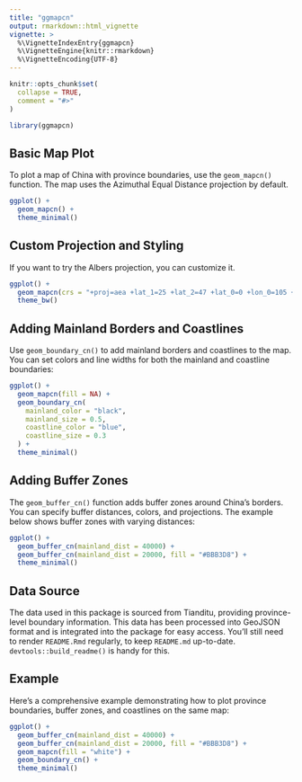 ```yaml
---
title: "ggmapcn"
output: rmarkdown::html_vignette
vignette: >
  %\VignetteIndexEntry{ggmapcn}
  %\VignetteEngine{knitr::rmarkdown}
  %\VignetteEncoding{UTF-8}
---
```


```r
knitr::opts_chunk$set(
  collapse = TRUE,
  comment = "#>"
)
```

```r
library(ggmapcn)
```

## Basic Map Plot

To plot a map of China with province boundaries, use the `geom_mapcn()` function. The map uses the Azimuthal Equal Distance projection by default.

```r
ggplot() +
  geom_mapcn() +
  theme_minimal()
```

## Custom Projection and Styling

If you want to try the Albers projection, you can customize it.

```r
ggplot() +
  geom_mapcn(crs = "+proj=aea +lat_1=25 +lat_2=47 +lat_0=0 +lon_0=105 +x_0=0 +y_0=0 +datum=WGS84 +units=m +no_defs", color = "black", fill ="lightblue", size = 0.7) +
  theme_bw()
```

## Adding Mainland Borders and Coastlines

Use `geom_boundary_cn()` to add mainland borders and coastlines to the map. You can set colors and line widths for both the mainland and coastline boundaries:

```r
ggplot() +
  geom_mapcn(fill = NA) +
  geom_boundary_cn(
    mainland_color = "black",
    mainland_size = 0.5,
    coastline_color = "blue",
    coastline_size = 0.3
  ) +
  theme_minimal()
```

## Adding Buffer Zones

The `geom_buffer_cn()` function adds buffer zones around China’s borders. You can specify buffer distances, colors, and projections. The example below shows buffer zones with varying distances:

```r
ggplot() +
  geom_buffer_cn(mainland_dist = 40000) +
  geom_buffer_cn(mainland_dist = 20000, fill = "#BBB3D8") +
  theme_minimal()
```


## Data Source

The data used in this package is sourced from Tianditu, providing province-level boundary information. This data has been processed into GeoJSON format and is integrated into the package for easy access.
You'll still need to render `README.Rmd` regularly, to keep `README.md` up-to-date. `devtools::build_readme()` is handy for this.

## Example

Here’s a comprehensive example demonstrating how to plot province boundaries, buffer zones, and coastlines on the same map:

```r
ggplot() +
  geom_buffer_cn(mainland_dist = 40000) +
  geom_buffer_cn(mainland_dist = 20000, fill = "#BBB3D8") +
  geom_mapcn(fill = "white") +
  geom_boundary_cn() +
  theme_minimal()
```
